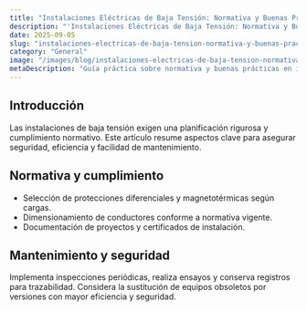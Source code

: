 ```yaml
---
title: "Instalaciones Eléctricas de Baja Tensión: Normativa y Buenas Prácticas"
description: "'Instalaciones Eléctricas de Baja Tensión: Normativa y Buenas Prácticas"
date: 2025-09-05
slug: "instalaciones-electricas-de-baja-tension-normativa-y-buenas-practicas"
category: "General"
image: "/images/blog/instalaciones-electricas-de-baja-tension-normativa-y-buenas-practicas/instalaciones-electricas-de-baja-tension-normativa-y-buenas-practicas-hero-001.webp"
metaDescription: "Guía práctica sobre normativa y buenas prácticas en instalaciones eléctricas de baja tensión para profesionales y empresas."
---
```

 
## Introducción

Las instalaciones de baja tensión exigen una planificación rigurosa y cumplimiento normativo. Este artículo resume aspectos clave para asegurar seguridad, eficiencia y facilidad de mantenimiento.

## Normativa y cumplimiento

- Selección de protecciones diferenciales y magnetotérmicas según cargas.
- Dimensionamiento de conductores conforme a normativa vigente.
- Documentación de proyectos y certificados de instalación.

## Mantenimiento y seguridad

Implementa inspecciones periódicas, realiza ensayos y conserva registros para trazabilidad. Considera la sustitución de equipos obsoletos por versiones con mayor eficiencia y seguridad.


